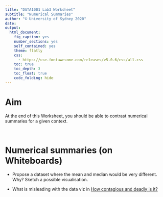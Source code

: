 ```yaml
---
title: "DATA1001 Lab3 Worksheet"
subtitle: "Numerical Summaries"
author: "© University of Sydney 2020"
date: 
output:
  html_document:
    fig_caption: yes
    number_sections: yes
    self_contained: yes
    theme: flatly
    css: 
      - https://use.fontawesome.com/releases/v5.0.6/css/all.css
    toc: true
    toc_depth: 3
    toc_float: true
    code_folding: hide
---
```

<style>
h2 { /* Header 2 */
    font-size: 22px
}
</style>

<style>
h3 { /* Header 3 */
    font-size: 18px
}
</style>

# <i class="fa fa-crosshairs"></i> Aim {-}

At the end of this Worksheet, you should be able to contrast numerical summaries for a given context.

<br>

# Numerical summaries (on Whiteboards)

- Propose a dataset where the mean and median would be very different. Why? Sketch a possible visualisation.

- What is misleading with the data viz in [How contagious and deadly is it?](https://informationisbeautiful.net/visualizations/covid-19-coronavirus-infographic-datapack/)





